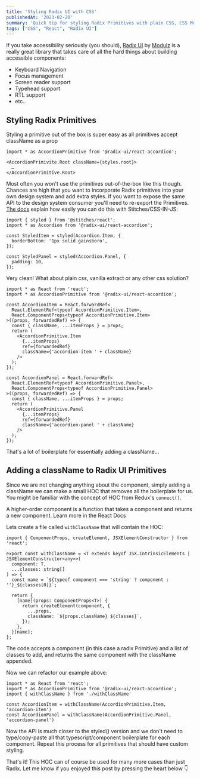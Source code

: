 ```yaml
---
title: 'Styling Radix UI with CSS'
publishedAt: '2023-02-20'
summary: 'Quick tip for styling Radix Primitives with plain CSS, CSS Modules, Vanilla Extract and more.'
tags: ["CSS", "React", "Radix UI"]
---
```


If you take accessibility seriously (you should), [Radix UI](https://www.radix-ui.com) by [Modulz](https://modulz.app) is a really great library that takes care of all the hard things about building accessible components:

- Keyboard Navigation
- Focus management
- Screen reader support
- Typehead support
- RTL support
- etc..

## Styling Radix Primitives

Styling a primitive out of the box is super easy as all primitives accept className as a prop

```tsx
import * as AccordionPrimitive from '@radix-ui/react-accordion';

<AccordionPrimivite.Root className={styles.root}>
  …
</AccordionPrimitive.Root>
```

Most often you won't use the primitives out-of-the-box like this though. Chances are high that you want to incorporate Radix primitives into your own design system and add extra styles. If you want to expose the same API to the design system consumer you'll need to re-export the Primitives. [The docs](https://www.radix-ui.com/docs/primitives/overview/styling) explain how easily you can do this with Stitches/CSS-IN-JS:

```tsx
import { styled } from '@stitches/react';
import * as Accordion from '@radix-ui/react-accordion';

const StyledItem = styled(Accordion.Item, {
  borderBottom: '1px solid gainsboro',
});

const StyledPanel = styled(Accordion.Panel, {
  padding: 10,
});
```

Very clean! What about plain css,  vanilla extract or any other css solution?

```tsx
import * as React from 'react';
import * as AccordionPrimitive from '@radix-ui/react-accordion';

const AccordionItem = React.forwardRef<
  React.ElementRef<typeof AccordionPrimitive.Item>,
  React.ComponentProps<typeof AccordionPrimitive.Item>
>((props, forwardedRef) => {
  const { className, ...itemProps } = props;
  return (
    <AccordionPrimitive.Item
      {...itemProps}
      ref={forwardedRef}
      className={'accordion-item ' + className}
    />
  );
});

const AccordionPanel = React.forwardRef<
  React.ElementRef<typeof AccordionPrimitive.Panel>,
  React.ComponentProps<typeof AccordionPrimitive.Panel>
>((props, forwardedRef) => {
  const { className, ...itemProps } = props;
  return (
    <AccordionPrimitive.Panel
      {...itemProps}
      ref={forwardedRef}
      className={'accordion-panel ' + className}
    />
  );
});
```

That's a lot of boilerplate for essentially adding a className…

## Adding a className to Radix UI Primitives

Since we are not changing anything about the component, simply adding a className we can make a small HOC that removes all the boilerplate for us. You might be familiar with the concept of HOC from Redux's `connect()`.

<Warning type="info">A higher-order component is a function that takes a component and returns a new component. <Link href="https://reactjs.org/docs/higher-order-components.html">Learn more in the React Docs</Link></Warning>

Lets create a file called `withClassName` that will contain the HOC:

```tsx
import { ComponentProps, createElement, JSXElementConstructor } from 'react';

export const withClassName = <T extends keyof JSX.IntrinsicElements | JSXElementConstructor<any>>(
  component: T,
  ...classes: string[]
) => {
  const name = `${typeof component === 'string' ? component : ''}_${classes[0]}`;

  return {
    [name](props: ComponentProps<T>) {
      return createElement(component, {
        ...props,
        className: `${props.className} ${classes}`,
      });
    },
  }[name];
};
```

The code accepts a component (in this case a radix Primitive) and a list of classes to add, and returns the same component with the className appended.

Now we can refactor our example above:

```tsx {3-6}
import * as React from 'react';
import * as AccordionPrimitive from '@radix-ui/react-accordion';
import { withClassName } from './withClassName'

const AccordionItem = withClassName(AccordionPrimitive.Item, 'accordion-item')
const AccordionPanel = withClassName(AccordionPrimitive.Panel, 'accordion-panel')
```

Now the API is much closer to the styled() version and we don't need to type/copy-paste all that typescript/component boilerplate for each component. Repeat this process for all primitives that should have custom styling.

That's it! This HOC can of course be used for many more cases than just Radix. Let me know if you enjoyed this post by pressing the heart below 👇